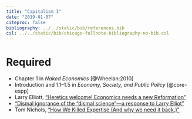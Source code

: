 ```yaml
---
title: "Capitalism I"
date: "2019-01-07"
citeproc: false
bibliography: ../../static/bib/references.bib
csl: ../../static/bib/chicago-fullnote-bibliography-no-bib.csl
---
```


# Required

- <i class="fas fa-book"></i> Chapter 1 in *Naked Economics* [@Wheelan:2010]
- <i class="fas fa-book"></i> Introduction and 1.1–1.5 in *Economy, Society, and Public Policy* [@core-espp]
- <i class="fas fa-external-link-square-alt"></i> Larry Elliott, ["Heretics welcome! Economics needs a new Reformation"](https://www.theguardian.com/business/2017/dec/17/heretics-welcome-economics-needs-a-new-reformation)
- <i class="fas fa-external-link-square-alt"></i> ["Dismal ignorance of the “dismal science”—a response to Larry Elliot"](https://www.prospectmagazine.co.uk/economics-and-finance/dismal-ignorance-of-the-dismal-science-a-response-to-larry-elliot)
- <i class="fas fa-external-link-square-alt"></i> Tom Nichols, ["How We Killed Expertise (And why we need it back.)"](https://www.politico.com/magazine/story/2017/09/05/how-we-killed-expertise-215531)
